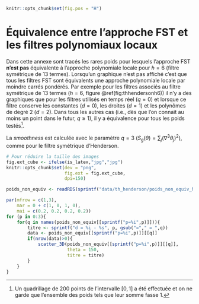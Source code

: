 \newpage

```r
knitr::opts_chunk$set(fig.pos = "H")
```

# Équivalence entre l'approche FST et les filtres polynomiaux locaux {#an-equivfstlp}

Dans cette annexe sont tracés les rares poids pour lesquels l'approche FST **n'est pas** équivalente à l'approche polynomiale locale pour $h=6$ (filtre symétrique de 13 termes).
Lorsqu'un graphique n'est pas affiché c'est que tous les filtres FST sont équivalents une approche polynomiale locale par moindre carrés pondérés.
Par exemple pour les filtres associés au filtre symétrique de 13 termes ($h=6$, figure \@ref(fig:thhendersonh6)) il n'y a des graphiques que pour les filtres utilisés en temps réel ($q=0$) et lorsque ce filtre conserve les constantes ($d=0$), les droites ($d=1$) et les polynômes de degré 2 ($d=2$).
Dans tous les autres cas (i.e., dès que l'on connait au moins un point dans le futur, $q\geq 1$), il y a équivalence pour tous les poids testés^[
Un quadrillage de 200 points de l'intervalle $[0,1]$ a été effectuée et on ne garde que l'ensemble des poids tels que leur somme fasse 1.
].

La *smoothness* est calculée avec le paramètre $q=3$ ($S_g(\theta) = \sum_{j}(\nabla^{3}\theta_{j})^{2}$), comme pour le filtre symétrique d'Henderson.
 
 
```r
# Pour réduire la taille des images
fig.ext_cube <- ifelse(is_latex,"jpg","jpg")
knitr::opts_chunk$set(dev = "png",
                      fig.ext = fig.ext_cube,
                      dpi=150)
```
 
```r
poids_non_equiv <- readRDS(sprintf("data/th_henderson/poids_non_equiv_h%i.RDS",6))

par(mfrow = c(1,3), 
    mar = 0 + c(1, 0, 1, 0),
    mai = c(0.2, 0.2, 0.2, 0.2))
for (p in 0:3){
    for(q in names(poids_non_equiv[[sprintf("p=%i",p)]])){
        titre <- sprintf("d = %i - %s", p, gsub("="," = ",q))
        data <- poids_non_equiv[[sprintf("p=%i",p)]][[q]]
        if(nrow(data)>0){
            scatter_3D(poids_non_equiv[[sprintf("p=%i",p)]][[q]],
                       theta = 150,
                       titre = titre)
        }
    }
}
```


<!-- ```{r thhendersonh11d01, fig.cap = "Ensemble des poids pour lesquels la méthode FST n'est pas équivalente aux moindres carrés pondérés pour $h=11$  (filtre symétrique de 23 termes), sous contrainte de préservation des polynômes de degré au plus 2 ($d=0,1,2$).",fig.height=height_cube*5} -->
<!-- poids_non_equiv <- readRDS(sprintf("data/th_henderson/poids_non_equiv_h%i.RDS",11)) -->
<!-- par(mfrow = c(5,3),  -->
<!--     mar = 0 + c(1, 0, 1, 0), -->
<!--     mai = c(0.2, 0.2, 0.2, 0.2)) -->
<!-- for (p in 0:3){ -->
<!--     for(q in names(poids_non_equiv[[sprintf("p=%i",p)]])){ -->
<!--         titre <- sprintf("d = %i - %s", p, q) -->
<!--         data <- poids_non_equiv[[sprintf("p=%i",p)]][[q]] -->
<!--         if(nrow(data)>0){ -->
<!--             scatter_3D(poids_non_equiv[[sprintf("p=%i",p)]][[q]], -->
<!--                        theta = 150, -->
<!--                        titre = titre) -->
<!--         } -->
<!--     } -->
<!-- } -->
<!-- ``` -->
